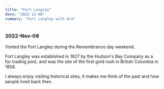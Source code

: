 ```yaml
---
title: "Fort Langley"
date: "2022-11-08"
summary: "Fort Langley with Ara"
---
```


### 2022-Nov-08

Visited the Fort Langley during the Remembrance day weekend.

Fort Langley was established in 1827 by the Hudson's Bay Company as a fur trading post, and was the site of the first gold rush in British Columbia in 1858.

I always enjoy visiting historical sites, it makes me think of the past and how people lived back then.

<div className="mx-auto max-w-lg">
  <BlurImage
    url="https://storage.googleapis.com/jaeungkim/blog/personal/2022-nov-fortlangley/2022-fortlangley-1.jpg"
    alt="2022-fortlangley-1"
  />
  <BlurImage
    url="https://storage.googleapis.com/jaeungkim/blog/personal/2022-nov-fortlangley/2022-fortlangley-2.jpg"
    alt="2022-fortlangley-2"
  />
  <BlurImage
    url="https://storage.googleapis.com/jaeungkim/blog/personal/2022-nov-fortlangley/2022-fortlangley-3.jpg"
    alt="2022-fortlangley-3"
  />
  <BlurImage
    url="https://storage.googleapis.com/jaeungkim/blog/personal/2022-nov-fortlangley/2022-fortlangley-4.jpg"
    alt="2022-fortlangley-4"
  />
  <BlurImage
    url="https://storage.googleapis.com/jaeungkim/blog/personal/2022-nov-fortlangley/2022-fortlangley-5.jpg"
    alt="2022-fortlangley-5"
  />
  <BlurImage
    url="https://storage.googleapis.com/jaeungkim/blog/personal/2022-nov-fortlangley/2022-fortlangley-6.jpg"
    alt="2022-fortlangley-6"
  />
  <BlurImage
    url="https://storage.googleapis.com/jaeungkim/blog/personal/2022-nov-fortlangley/2022-fortlangley-7.jpg"
    alt="2022-fortlangley-7"
  />
  <BlurImage
    url="https://storage.googleapis.com/jaeungkim/blog/personal/2022-nov-fortlangley/2022-fortlangley-8.jpg"
    alt="2022-fortlangley-8"
  />
  <BlurImage
    url="https://storage.googleapis.com/jaeungkim/blog/personal/2022-nov-fortlangley/2022-fortlangley-9.jpg"
    alt="2022-fortlangley-9"
  />
  <BlurImage
    url="https://storage.googleapis.com/jaeungkim/blog/personal/2022-nov-fortlangley/2022-fortlangley-10.jpg"
    alt="2022-fortlangley-10"
  />
  <BlurImage
    url="https://storage.googleapis.com/jaeungkim/blog/personal/2022-nov-fortlangley/2022-fortlangley-11.jpg"
    alt="2022-fortlangley-11"
  />
  <BlurImage
    url="https://storage.googleapis.com/jaeungkim/blog/personal/2022-nov-fortlangley/2022-fortlangley-12.jpg"
    alt="2022-fortlangley-12"
  />
  <BlurImage
    url="https://storage.googleapis.com/jaeungkim/blog/personal/2022-nov-fortlangley/2022-fortlangley-13.jpg"
    alt="2022-fortlangley-13"
  />
  <BlurImage
    url="https://storage.googleapis.com/jaeungkim/blog/personal/2022-nov-fortlangley/2022-fortlangley-14.jpg"
    alt="2022-fortlangley-14"
  />
  <BlurImage
    url="https://storage.googleapis.com/jaeungkim/blog/personal/2022-nov-fortlangley/2022-fortlangley-15.jpg"
    alt="2022-fortlangley-15"
  />
  <BlurImage
    url="https://storage.googleapis.com/jaeungkim/blog/personal/2022-nov-fortlangley/2022-fortlangley-16.jpg"
    alt="2022-fortlangley-16"
  />
  <BlurImage
    url="https://storage.googleapis.com/jaeungkim/blog/personal/2022-nov-fortlangley/2022-fortlangley-17.jpg"
    alt="2022-fortlangley-17"
  />
  <BlurImage
    url="https://storage.googleapis.com/jaeungkim/blog/personal/2022-nov-fortlangley/2022-fortlangley-18.jpg"
    alt="2022-fortlangley-18"
  />
  <BlurImage
    url="https://storage.googleapis.com/jaeungkim/blog/personal/2022-nov-fortlangley/2022-fortlangley-19.jpg"
    alt="2022-fortlangley-19"
  />
  <BlurImage
    url="https://storage.googleapis.com/jaeungkim/blog/personal/2022-nov-fortlangley/2022-fortlangley-20.jpg"
    alt="2022-fortlangley-20"
  />
  <BlurImage
    url="https://storage.googleapis.com/jaeungkim/blog/personal/2022-nov-fortlangley/2022-fortlangley-21.jpg"
    alt="2022-fortlangley-21"
  />
  <BlurImage
    url="https://storage.googleapis.com/jaeungkim/blog/personal/2022-nov-fortlangley/2022-fortlangley-22.jpg"
    alt="2022-fortlangley-22"
  />
  <BlurImage
    url="https://storage.googleapis.com/jaeungkim/blog/personal/2022-nov-fortlangley/2022-fortlangley-23.jpg"
    alt="2022-fortlangley-23"
  />
  <BlurImage
    url="https://storage.googleapis.com/jaeungkim/blog/personal/2022-nov-fortlangley/2022-fortlangley-24.jpg"
    alt="2022-fortlangley-24"
  />
  <BlurImage
    url="https://storage.googleapis.com/jaeungkim/blog/personal/2022-nov-fortlangley/2022-fortlangley-25.jpg"
    alt="2022-fortlangley-25"
  />
  <BlurImage
    url="https://storage.googleapis.com/jaeungkim/blog/personal/2022-nov-fortlangley/2022-fortlangley-26.jpg"
    alt="2022-fortlangley-26"
  />
  <BlurImage
    url="https://storage.googleapis.com/jaeungkim/blog/personal/2022-nov-fortlangley/2022-fortlangley-27.jpg"
    alt="2022-fortlangley-27"
  />
  <BlurImage
    url="https://storage.googleapis.com/jaeungkim/blog/personal/2022-nov-fortlangley/2022-fortlangley-28.jpg"
    alt="2022-fortlangley-28"
  />
  <BlurImage
    url="https://storage.googleapis.com/jaeungkim/blog/personal/2022-nov-fortlangley/2022-fortlangley-29.jpg"
    alt="2022-fortlangley-29"
  />
  <BlurImage
    url="https://storage.googleapis.com/jaeungkim/blog/personal/2022-nov-fortlangley/2022-fortlangley-30.jpg"
    alt="2022-fortlangley-30"
  />
  <BlurImage
    url="https://storage.googleapis.com/jaeungkim/blog/personal/2022-nov-fortlangley/2022-fortlangley-31.jpg"
    alt="2022-fortlangley-31"
  />
  <BlurImage
    url="https://storage.googleapis.com/jaeungkim/blog/personal/2022-nov-fortlangley/2022-fortlangley-32.jpg"
    alt="2022-fortlangley-32"
  />
  <BlurImage
    url="https://storage.googleapis.com/jaeungkim/blog/personal/2022-nov-fortlangley/2022-fortlangley-33.jpg"
    alt="2022-fortlangley-33"
  />
  <BlurImage
    url="https://storage.googleapis.com/jaeungkim/blog/personal/2022-nov-fortlangley/2022-fortlangley-34.jpg"
    alt="2022-fortlangley-34"
  />
  <BlurImage
    url="https://storage.googleapis.com/jaeungkim/blog/personal/2022-nov-fortlangley/2022-fortlangley-35.jpg"
    alt="2022-fortlangley-35"
  />
  <BlurImage
    url="https://storage.googleapis.com/jaeungkim/blog/personal/2022-nov-fortlangley/2022-fortlangley-36.jpg"
    alt="2022-fortlangley-36"
  />
  <BlurImage
    url="https://storage.googleapis.com/jaeungkim/blog/personal/2022-nov-fortlangley/2022-fortlangley-37.jpg"
    alt="2022-fortlangley-37"
  />
  <BlurImage
    url="https://storage.googleapis.com/jaeungkim/blog/personal/2022-nov-fortlangley/2022-fortlangley-38.jpg"
    alt="2022-fortlangley-38"
  />
  <BlurImage
    url="https://storage.googleapis.com/jaeungkim/blog/personal/2022-nov-fortlangley/2022-fortlangley-39.jpg"
    alt="2022-fortlangley-39"
  />
  <BlurImage
    url="https://storage.googleapis.com/jaeungkim/blog/personal/2022-nov-fortlangley/2022-fortlangley-40.jpg"
    alt="2022-fortlangley-40"
  />
  <BlurImage
    url="https://storage.googleapis.com/jaeungkim/blog/personal/2022-nov-fortlangley/2022-fortlangley-41.jpg"
    alt="2022-fortlangley-41"
  />
  <BlurImage
    url="https://storage.googleapis.com/jaeungkim/blog/personal/2022-nov-fortlangley/2022-fortlangley-42.jpg"
    alt="2022-fortlangley-42"
  />
  <BlurImage
    url="https://storage.googleapis.com/jaeungkim/blog/personal/2022-nov-fortlangley/2022-fortlangley-43.jpg"
    alt="2022-fortlangley-43"
  />
  <BlurImage
    url="https://storage.googleapis.com/jaeungkim/blog/personal/2022-nov-fortlangley/2022-fortlangley-44.jpg"
    alt="2022-fortlangley-44"
  />
  <BlurImage
    url="https://storage.googleapis.com/jaeungkim/blog/personal/2022-nov-fortlangley/2022-fortlangley-45.jpg"
    alt="2022-fortlangley-45"
  />
  <BlurImage
    url="https://storage.googleapis.com/jaeungkim/blog/personal/2022-nov-fortlangley/2022-fortlangley-46.jpg"
    alt="2022-fortlangley-46"
  />
</div>
